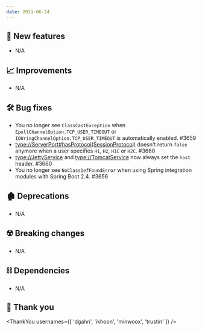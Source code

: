```yaml
---
date: 2021-06-24
---
```


## 🌟 New features

- N/A

## 📈 Improvements

- N/A

## 🛠️ Bug fixes

- You no longer see `ClassCastException` when `EpollChannelOption.TCP_USER_TIMEOUT`
  or `IOUringChannelOption.TCP_USER_TIMEOUT` is automatically enabled. #3659
- <type://ServerPort#hasProtocol(SessionProtocol)> doesn't return `false` anymore when a user specifies
  `H1`, `H2`, `H1C` or `H2C`. #3660
- <type://JettyService> and <type://TomcatService> now always set the `host` header. #3660
- You no longer see `NoClassDefFoundError` when using Spring integration modules with Spring Boot 2.4. #3656


## 🏚️ Deprecations

- N/A

## ☢️ Breaking changes

- N/A

## ⛓ Dependencies

- N/A

## 🙇 Thank you

<ThankYou usernames={[
  'dgahn',
  'ikhoon',
  'minwoox',
  'trustin'
]} />
